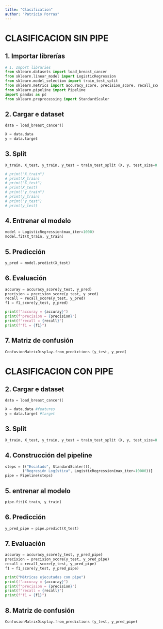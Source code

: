 ```yaml
---
title: "Clasification"
author: "Patricio Porras"
---
```


# CLASIFICACION SIN PIPE

## 1. Importar librerías
```python
# 1. Import libraries
from sklearn.datasets import load_breast_cancer
from sklearn.linear_model import LogisticRegression
from sklearn.model_selection import train_test_split
from sklearn.metrics import accuracy_score, precision_score, recall_score, f1_score, ConfusionMatrixDisplay
from sklearn.pipeline import Pipeline
import pandas as pd
from sklearn.preprocessing import StandardScaler

```

## 2. Cargar e dataset


```python
data = load_breast_cancer()

X = data.data
y = data.target
```

## 3. Split

```python
X_train, X_test, y_train, y_test = train_test_split (X, y, test_size=0.2, random_state=40, stratify=y)

# print("X_train")
# print(X_train)
# print("X_test")
# print(X_test)
# print("y_train")
# print(y_train)
# print("y_test")
# print(y_test)

```

## 4. Entrenar el modelo

```python
model = LogisticRegression(max_iter=1000)
model.fit(X_train, y_train)
```

## 5. Predicción


```python
y_pred = model.predict(X_test)
```

## 6. Evaluación


```python
accuray = accuracy_score(y_test, y_pred)
precision = precision_score(y_test, y_pred)
recall = recall_score(y_test, y_pred)
f1 = f1_score(y_test, y_pred)

print(f"accuray = {accuray}")
print(f"precision = {precision}")
print(f"recall = {recall}")
print(f"f1 = {f1}")
```

## 7. Matriz de confusión

```python
ConfusionMatrixDisplay.from_predictions (y_test, y_pred)
```

# CLASIFICACION CON PIPE

## 2. Cargar e dataset

```python
data = load_breast_cancer()

X = data.data #features
y = data.target #target
```

## 3. Split

```python
X_train, X_test, y_train, y_test = train_test_split (X, y, test_size=0.2, random_state=40, stratify=y)
```

## 4. Construcción del pipeline

```python
steps = [("Escalado", StandardScaler()), 
        ("Regresión Logística", LogisticRegression(max_iter=10000))]
pipe = Pipeline(steps)
```

## 5. entrenar al modelo


```python
pipe.fit(X_train, y_train)
```

## 6. Predicción


```python
y_pred_pipe = pipe.predict(X_test)
```


## 7. Evaluación

```python
accuray = accuracy_score(y_test, y_pred_pipe)
precision = precision_score(y_test, y_pred_pipe)
recall = recall_score(y_test, y_pred_pipe)
f1 = f1_score(y_test, y_pred_pipe)

print("Métricas ejecutadas con pipe")
print(f"accuray = {accuray}")
print(f"precision = {precision}")
print(f"recall = {recall}")
print(f"f1 = {f1}")
```


## 8. Matriz de confusión

```python
ConfusionMatrixDisplay.from_predictions (y_test, y_pred_pipe)
```
